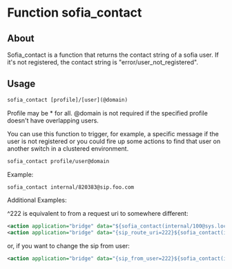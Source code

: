 
# Function sofia_contact 

 

## About

Sofia\_contact is a function that returns the contact string of a sofia user. If it's not registered, the contact string is "error/user\_not\_registered".

## Usage

```xml
sofia_contact [profile]/[user](@domain)
```

Profile may be \* for all. @domain is not required if the specified profile doesn't have overlapping users.

You can use this function to trigger, for example, a specific message if the user is not registered or you could fire up some actions to find that user on another switch in a clustered environment.

```xml
sofia_contact profile/user@domain
```

Example:

```xml
sofia_contact internal/820383@sip.foo.com
```

Additional Examples: 

^222 is equivalent to from a request uri to somewhere different:

```xml
<action application="bridge" data="${sofia_contact(internal/100@sys.local)}^222" />
<action application="bridge" data="{sip_route_uri=222}${sofia_contact(internal/100@sys.local)}" /> 
```

or, if you want to change the sip from user:

```xml
<action application="bridge" data="{sip_from_user=222}${sofia_contact(internal/100@sys.local)}" />
```


